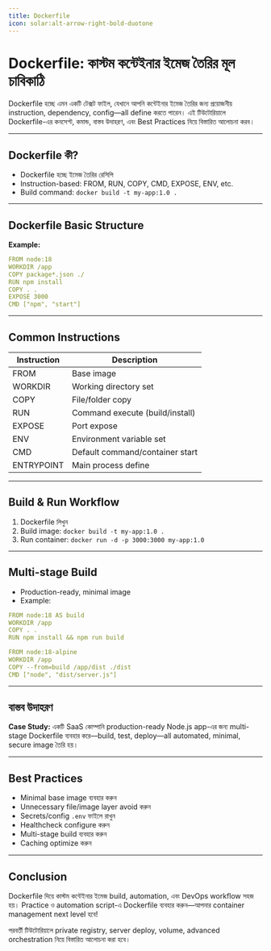 ```yaml
---
title: Dockerfile
icon: solar:alt-arrow-right-bold-duotone
---
```


# Dockerfile: কাস্টম কন্টেইনার ইমেজ তৈরির মূল চাবিকাঠি

Dockerfile হচ্ছে এমন একটি টেক্সট ফাইল, যেখানে আপনি কন্টেইনার ইমেজ তৈরির জন্য প্রয়োজনীয় instruction, dependency, config—all define করতে পারেন। এই টিউটোরিয়ালে Dockerfile-এর কনসেপ্ট, কমান্ড, বাস্তব উদাহরণ, এবং Best Practices নিয়ে বিস্তারিত আলোচনা করব।

---

## Dockerfile কী?

- Dockerfile হচ্ছে ইমেজ তৈরির রেসিপি
- Instruction-based: FROM, RUN, COPY, CMD, EXPOSE, ENV, etc.
- Build command: `docker build -t my-app:1.0 .`

---

## Dockerfile Basic Structure

**Example:**

```yml
FROM node:18
WORKDIR /app
COPY package*.json ./
RUN npm install
COPY . .
EXPOSE 3000
CMD ["npm", "start"]
```

---

## Common Instructions

| Instruction | Description                       |
|-------------|-----------------------------------|
| FROM        | Base image                        |
| WORKDIR     | Working directory set             |
| COPY        | File/folder copy                  |
| RUN         | Command execute (build/install)   |
| EXPOSE      | Port expose                      |
| ENV         | Environment variable set          |
| CMD         | Default command/container start   |
| ENTRYPOINT  | Main process define               |

---

## Build & Run Workflow

1. Dockerfile লিখুন
2. Build image: `docker build -t my-app:1.0 .`
3. Run container: `docker run -d -p 3000:3000 my-app:1.0`

---

## Multi-stage Build

- Production-ready, minimal image
- Example:
```yml
FROM node:18 AS build
WORKDIR /app
COPY . .
RUN npm install && npm run build

FROM node:18-alpine
WORKDIR /app
COPY --from=build /app/dist ./dist
CMD ["node", "dist/server.js"]
```

---

## বাস্তব উদাহরণ

**Case Study:**
একটি SaaS কোম্পানি production-ready Node.js app-এর জন্য multi-stage Dockerfile ব্যবহার করে—build, test, deploy—all automated, minimal, secure image তৈরি হয়।

---

## Best Practices

- Minimal base image ব্যবহার করুন
- Unnecessary file/image layer avoid করুন
- Secrets/config `.env` ফাইলে রাখুন
- Healthcheck configure করুন
- Multi-stage build ব্যবহার করুন
- Caching optimize করুন

---

## Conclusion

Dockerfile দিয়ে কাস্টম কন্টেইনার ইমেজ build, automation, এবং DevOps workflow সহজ হয়। Practice ও automation script-এ Dockerfile ব্যবহার করুন—আপনার container management next level হবে!

পরবর্তী টিউটোরিয়ালে private registry, server deploy, volume, advanced orchestration নিয়ে বিস্তারিত আলোচনা করা হবে।
